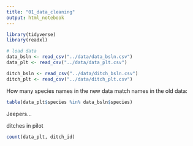 ```yaml
---
title: "01_data_cleaning"
output: html_notebook
---
```



```r
library(tidyverse)
library(readxl)
```



```r
# load data
data_bsln <- read_csv("../data/data_bsln.csv")
data_plt <- read_csv("../data/data_plt.csv")

ditch_bsln <- read_csv("../data/ditch_bsln.csv")
ditch_plt <- read_csv("../data/ditch_plt.csv")
```


How many species names in the new data match names in the old data:

```r
table(data_plt$species %in% data_bsln$species)
```
Jeepers...


ditches in pilot
```r
count(data_plt, ditch_id)
```







